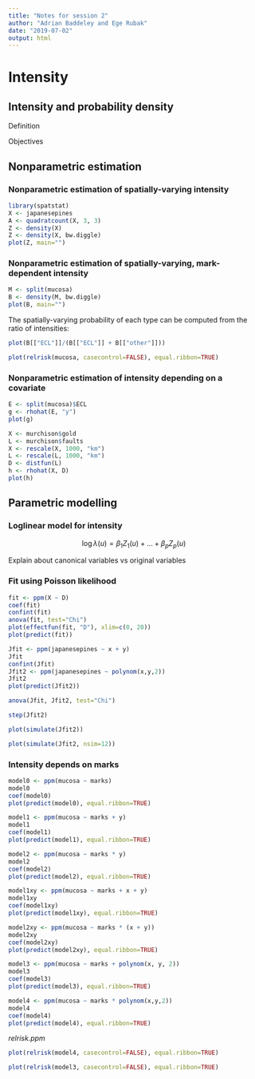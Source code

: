 ```yaml
---
title: "Notes for session 2"
author: "Adrian Baddeley and Ege Rubak"
date: "2019-07-02"
output: html
---
```


# Intensity


## Intensity and probability density

Definition

Objectives

## Nonparametric estimation

### Nonparametric estimation of spatially-varying intensity

```r
library(spatstat)
X <- japanesepines
A <- quadratcount(X, 3, 3)
Z <- density(X)
Z <- density(X, bw.diggle)
plot(Z, main="")
```

### Nonparametric estimation of spatially-varying, mark-dependent intensity

```r
M <- split(mucosa)
B <- density(M, bw.diggle)
plot(B, main="")
```

The spatially-varying probability of each type
can be computed from the ratio of intensities:

```r
plot(B[["ECL"]]/(B[["ECL"]] + B[["other"]]))
```

```r
plot(relrisk(mucosa, casecontrol=FALSE), equal.ribbon=TRUE)
```

### Nonparametric estimation of intensity depending on a covariate

```r
E <- split(mucosa)$ECL
g <- rhohat(E, "y")
plot(g)
```

```r
X <- murchison$gold
L <- murchison$faults
X <- rescale(X, 1000, "km")
L <- rescale(L, 1000, "km")
D <- distfun(L)
h <- rhohat(X, D)
plot(h)
```

## Parametric modelling

### Loglinear model for intensity

$$\log\lambda(u) = \beta_1 Z_1(u) + \ldots + \beta_p Z_p(u)$$

Explain about canonical variables vs original variables

### Fit using Poisson likelihood

```r
fit <- ppm(X ~ D)
coef(fit)
confint(fit)
anova(fit, test="Chi")
plot(effectfun(fit, "D"), xlim=c(0, 20))
plot(predict(fit))
```

```r
Jfit <- ppm(japanesepines ~ x + y)
Jfit
confint(Jfit)
Jfit2 <- ppm(japanesepines ~ polynom(x,y,2))
Jfit2
plot(predict(Jfit2))
```

```r
anova(Jfit, Jfit2, test="Chi")
```

```r
step(Jfit2)
```

```r
plot(simulate(Jfit2))
```

```r
plot(simulate(Jfit2, nsim=12))
```

### Intensity depends on marks

```r
model0 <- ppm(mucosa ~ marks)
model0
coef(model0)
plot(predict(model0), equal.ribbon=TRUE)
```

```r
model1 <- ppm(mucosa ~ marks + y)
model1
coef(model1)
plot(predict(model1), equal.ribbon=TRUE)
```

```r
model2 <- ppm(mucosa ~ marks * y)
model2
coef(model2)
plot(predict(model2), equal.ribbon=TRUE)
```

```r
model1xy <- ppm(mucosa ~ marks + x + y)
model1xy
coef(model1xy)
plot(predict(model1xy), equal.ribbon=TRUE)
```

```r
model2xy <- ppm(mucosa ~ marks * (x + y))
model2xy
coef(model2xy)
plot(predict(model2xy), equal.ribbon=TRUE)
```

```r
model3 <- ppm(mucosa ~ marks + polynom(x, y, 2))
model3
coef(model3)
plot(predict(model3), equal.ribbon=TRUE)
```

```r
model4 <- ppm(mucosa ~ marks * polynom(x,y,2))
model4
coef(model4)
plot(predict(model4), equal.ribbon=TRUE)
```

_relrisk.ppm_

```r
plot(relrisk(model4, casecontrol=FALSE), equal.ribbon=TRUE)
```

```r
plot(relrisk(model3, casecontrol=FALSE), equal.ribbon=TRUE)
```
